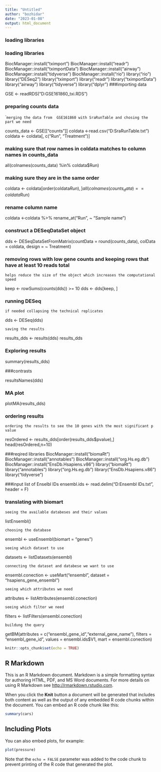 ---
title: "Untitled"
author: "bozhidar"
date: "2023-01-08"
output: html_document
---
### loading libraries
### loading libraries

BiocManager::install("tximport")
BiocManager::install("readr")
BiocManager::install("tximportData")
BiocManager::install("airway")
BiocManager::install("tidyverse")
BiocManager::install("rio")
library("rio")
library("DESeq2")
library("tximport")
library("readr")
library("tximportData")
library("airway")
library("tidyverse")
library("dplyr")
###importing data

GSE <- readRDS("D:GSE161860_txi.RDS")

### preparing counts data

``` merging the data from  GSE161860 with SraRunTable and chosing the part we need``

counts_data <- GSE[["counts"]]
coldata <-read.csv("D:SraRunTable.txt")
coldata <- coldata[, c("Run", "Treatment")]

### making sure that row names in coldata matches to column names in counts_data

all(colnames(counts_data) %in% coldata$Run)

### making sure they are in the same order

coldata <- coldata[order(coldata$Run),]
all(colnames(counts_data) == coldata$Run)

### rename column name

coldata <-coldata %>%
  rename_at("Run", ~ "Sample name")

### construct a DESeqDataSet object

dds <- DESeqDataSetFromMatrix(countData = round(counts_data),
                              colData = coldata,
                              design = ~ Treatment)

### removing rows with low gene counts and keeping rows that have at least 10 reads total

`` helps reduce the size of the object which increases the computational speed``

keep <- rowSums(counts(dds)) >= 10
dds <- dds[keep, ]

### running DESeq

`` if needed collapsing the technical replicates``

dds <- DESeq(dds)

``saving the results``

results_dds <- results(dds)
results_dds

### Exploring results

summary(results_dds)

###contrasts

resultsNames(dds)

### MA plot

plotMA(results_dds)

### ordering results

`` ordering the results to see the 10 genes with the most significant p value``

resOrdered <- results_dds[order(results_dds$pvalue),]
head(resOrdered,n=10)

###reqired libraries
BiocManager::install("biomaRt")
BiocManager::install("annotables")
BiocManager::install("org.Hs.eg.db")
BiocManager::install("EnsDb.Hsapiens.v86")
library("biomaRt")
library("annotables")
library("org.Hs.eg.db")
library("EnsDb.Hsapiens.v86")
library("tidyverse")

###input list of Enselbl IDs
ensembl.ids <- read.delim("D:Ensembl IDs.txt", header = F)

### translating with biomart

`` seeing the available databeses and their values``

listEnsembl()

`` choosing the database``

ensembl <- useEnsembl(biomart = "genes")

``seeing which dataset to use``

datasets <- listDatasets(ensembl)

``connecting the dataset and databese we want to use``

ensembl.conection <- useMart("ensembl", dataset = "hsapiens_gene_ensembl")

``seeing which attributes we need``

attributes <- listAttributes(ensembl.conection)

``seeing which filter we need``

filters <- listFilters(ensembl.conection)

``buildung the query``

getBM(attributes = c("ensembl_gene_id","external_gene_name"),
      filters = "ensembl_gene_id ",
      values = ensembl.ids$V1,
      mart = ensembl.conection)



```{r setup, include=FALSE}
knitr::opts_chunk$set(echo = TRUE)
```

## R Markdown

This is an R Markdown document. Markdown is a simple formatting syntax for authoring HTML, PDF, and MS Word documents. For more details on using R Markdown see <http://rmarkdown.rstudio.com>.

When you click the **Knit** button a document will be generated that includes both content as well as the output of any embedded R code chunks within the document. You can embed an R code chunk like this:

```{r cars}
summary(cars)
```

## Including Plots

You can also embed plots, for example:

```{r pressure, echo=FALSE}
plot(pressure)
```

Note that the `echo = FALSE` parameter was added to the code chunk to prevent printing of the R code that generated the plot.
